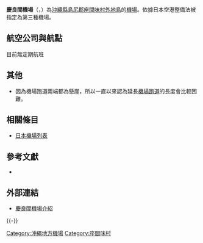 {{Infobox airport
| name         = 慶良間機場<br /><small>Kerama Airport</small>
| nativename   = {{lang|ja|慶良間空港}}
| photo        = 
| photosize    = 
| caption      = 
| IATA         = KJP
| ICAO         = ROKR
| type         = 民用
| operator     = {{Link-ja|沖繩縣廳|沖縄県庁}}
| city-served  = [[座間味村|座間味村]]
| location     = {{JPN}}[[沖繩縣|沖繩縣]][[島尻郡|島尻郡]][[座間味村|座間味村]]
| opened       = {{startdate|1982|07|15}}
| closed       = <!-- {{end date|YYYY|MM|DD}} -->
| elevation-m  = 47.5
| metric-elev  = yes
| coordinates  = {{Coord|26|10|06|N|127|17|36|E|type:airport_region:JP|display=inline,title}}
| latd  =  26 | latm  = 10 | lats  = 06 | latNS  = N
| longd = 127 | longm = 17 | longs = 36 | longEW = E
| website                = 
| pushpin_map            = Japan
| pushpin_mapsize        = 250
| pushpin_map_caption    = 機場在日本的位置
| pushpin_label          = KJP/ROKR
| pushpin_label_position = left
| r1-number    = 02/20
| r1-length-m  = 800
| r1-surface   = 瀝青
| metric-rwy   = yes
| stat-year    = 2014
| stat1-header = 客運量
| stat1-data   = 720 人次
| stat2-header = 貨運量
| stat2-data   = 0 公噸
| stat3-header = 起降架次
| stat3-data   = 163 架次
}}

'''慶良間機場'''（{{jpn|j=慶良間空港|hg=けらまくうこう|rm=Kerama kūkō|f=y}}，{{airport codes|KJP|ROKR}}）為[[沖繩縣|沖繩縣]][[島尻郡|島尻郡]][[座間味村|座間味村]][[外地島|外地島]]的[[機場|機場]]。依據日本空港整備法被指定為第三種機場。

== 航空公司與航點 ==
目前無定期航班

== 其他 ==
*因為機場跑道兩端都為懸崖，所以一直以來認為延長[[跑道|機場跑道]]的長度會比較困難。

== 相關條目 ==
*[[日本機場列表|日本機場列表]]

== 參考文獻 ==
{{reflist}}
* {{Cite web|publisher=国土交通省航空局航空ネットワーク企画課 |title=暦年・年度別空港管理状況調書 |date= |url=http://www.mlit.go.jp/common/001101030.pdf |accessdate=2015-10-21 |deadurl=yes |archiveurl=https://web.archive.org/web/20150923142025/http://www.mlit.go.jp/common/001101030.pdf |archivedate=2015-09-23 }}

== 外部連結 ==
* [http://www.pref.okinawa.jp/airport/index/kr/kerama00.htm  慶良間機場介紹] {{Wayback|url=http://www.pref.okinawa.jp/airport/index/kr/kerama00.htm |date=20210209090753 }}{{ja}}
{{-}}
{{日本機場}}

[[Category:沖繩地方機場|Category:沖繩地方機場]]

[[Category:座間味村|Category:座間味村]]


{{Airport-stub}}